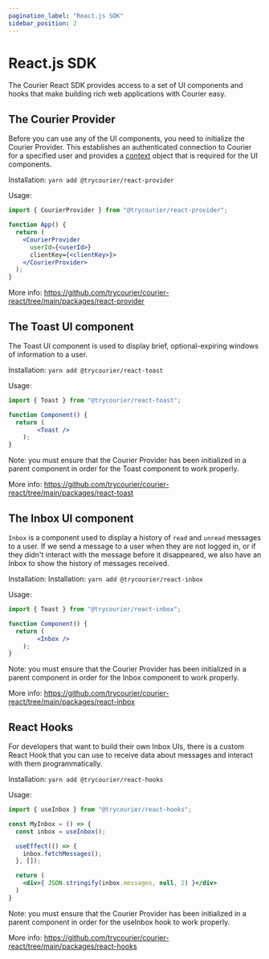 ```yaml
---
pagination_label: "React.js SDK"
sidebar_position: 2
---
```

# React.js SDK

The Courier React SDK provides access to a set of UI components and hooks that make building rich web applications with Courier easy. 

## The Courier Provider

Before you can use any of the UI components, you need to initialize the Courier Provider. This establishes an authenticated connection to Courier for a specified user and provides a [context](https://reactjs.org/docs/context.html) object that is required for the UI components. 

Installation: `yarn add @trycourier/react-provider`

Usage: 

```jsx
import { CourierProvider } from "@trycourier/react-provider";

function App() {
  return (
    <CourierProvider 
      userId={<userId>} 
      clientKey={<clientKey>}>
    </CourierProvider>
  );
}
```


More info: https://github.com/trycourier/courier-react/tree/main/packages/react-provider

## The Toast UI component

The Toast UI component is used to display brief, optional-expiring windows of information to a user. 

Installation: `yarn add @trycourier/react-toast`

Usage: 

```jsx
import { Toast } from "@trycourier/react-toast";

function Component() {
  return (
        <Toast />
    );
}
```

Note: you must ensure that the Courier Provider has been initialized in a parent component in order for the Toast component to work properly.

More info: https://github.com/trycourier/courier-react/tree/main/packages/react-toast

## The Inbox UI component

`Inbox` is a component used to display a history of `read` and `unread` messages to a user. If we send a message to a user when they are not logged in, or if they didn't interact with the message before it disappeared, we also have an Inbox to show the history of messages received.

Installation: Installation: `yarn add @trycourier/react-inbox`

Usage:

```jsx
import { Toast } from "@trycourier/react-inbox";

function Component() {
  return (
        <Inbox />
    );
}
```

Note: you must ensure that the Courier Provider has been initialized in a parent component in order for the Inbox component to work properly.

More info: https://github.com/trycourier/courier-react/tree/main/packages/react-inbox


## React Hooks

For developers that want to build their own Inbox UIs, there is a custom React Hook that you can use to receive data about messages and interact with them programmatically.

Installation: `yarn add @trycourier/react-hooks`

Usage:

```jsx
import { useInbox } from "@trycourier/react-hooks";

const MyInbox = () => {
  const inbox = useInbox();

  useEffect(() => {
    inbox.fetchMessages();
  }, []);

  return (
    <div>{ JSON.stringify(inbox.messages, null, 2) }</div>
  )
}
```

Note: you must ensure that the Courier Provider has been initialized in a parent component in order for the useInbox hook to work properly.

More info: https://github.com/trycourier/courier-react/tree/main/packages/react-hooks


